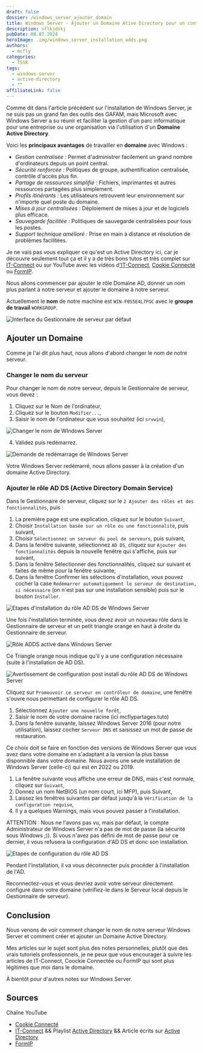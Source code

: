 ```yaml
---
draft: false
dossier: /windows_server_ajouter_domain
title: Windows Server - Ajouter un Domaine Ative Directory pour un controle centralisé
description: sflkjdskj
pubDate: 08.07.2024
heroImage: .img/windows_server_installation_adds.png
authors:
  - mcfly
categories:
  - TSSR
tags:
  - windows-server
  - active-directory
  - ""
affiliateLink: false
---
```


Comme dit dans l'article précédent sur l'installation de Windows Server, je ne suis pas un grand fan des outils des GAFAM, mais Microsoft avec Windows Server a su réunir et faciliter la gestion d'un parc informatique pour une entreprise ou une organisation via l'utilisation d'un **Domaine Active Directory**.

Voici les **principaux avantages** de travailler en **domaine** avec Windows :

* *Gestion centralisée :* Permet d'administrer facilement un grand nombre d'ordinateurs depuis un point central.
* *Sécurité renforcée :* Politiques de groupe, authentification centralisée, contrôle d'accès plus fin.
* *Partage de ressources simplifié :* Fichiers, imprimantes et autres ressources partagées plus simplement.
* *Profils itinérants :* Les utilisateurs retrouvent leur environnement sur n'importe quel poste du domaine.
* *Mises à jour centralisées :* Déploiement de mises à jour et de logiciels plus efficace.
* *Sauvegarde facilitée :* Politiques de sauvegarde centralisées pour tous les postes.
* *Support technique amélioré :* Prise en main à distance et résolution de problèmes facilitées.



<Alert type="info">Je ne vais pas vous expliquer ce qu'est un Active Directory ici, car je découvre seulement tout ça et il y a de très bons tutos et très complet sur [IT-Connect](https://www.it-connect.fr/cours/notions-de-base-de-lactive-directory/) ou sur YouTube avec les vidéos d['IT-Connect](https://www.youtube.com/watch?v=fzZzpLD9EJM&list=PLSuzYIVSEUT4VSB0m0NdiML2V0PDWQyAN), [Cookie Connecté](https://www.youtube.com/watch?v=nhW-0qZzjy4) ou [FormIP](https://www.youtube.com/watch?v=AOv9wBPsu2s).</Alert>

Nous allons commencer par ajouter le rôle Domaine AD, donner un nom plus parlant à notre serveur et ajouter le domaine à notre serveur. 

Actuellement le **nom** de notre machine est `WIN-F0S5E4L7FGC` avec le **groupe de travail** `WORKGROUP`.

![Interface du Gestionnaire de serveur par défaut](.img/gestionnaire_serveur_defaut.png "Interface du Gestionnaire de serveur par défaut")

## Ajouter un Domaine

Comme je l'ai dit plus haut, nous allons d'abord changer le nom de notre serveur.

### Changer le nom du serveur

Pour changer le nom de notre serveur, depuis le Gestionnaire de serveur, vous devez :

1. Cliquez sur le Nom de l'ordinateur,
2. Cliquez sur le bouton `Modifier...`,
3. Saisir le nom de l'ordinateur que vous souhaitez (ici `srvwin`),

![Changer le nom de WIndows Server](.img/gestionnaire_serveur_changer_nome.png "Changer le nom de Windows Server")

4. Validez puis redémarrez.

![Demande de redémarrage de Windows Server](.img/gestionnaire_serveur_changer_nom_redemarrer.png "Demande de redémarrage de Windows Server")

Votre Windows Server redémarré, nous allons passer à la création d'un domaine Active Directory.

### Ajouter le rôle AD DS (Active Directory Domain Service)

Dans le Gestionnaire de serveur, cliquez sur le `2 Ajouter des rôles et des fonctionnalités`, puis :

1. La première page est une explication, cliquez sur le bouton `Suivant`,
2. Choisir `Installation basée sur un rôle ou une fonctionnalité`, puis suivant,
3. Choisir `Sélectionnez un serveur du pool de serveurs`, puis suivant,
4. Dans la fenêtre suivante, sélectionnez `AD DS`, cliquez sur `Ajouter des fonctionnalités` depuis la nouvelle fenêtre qui s'affiche, puis sur suivant,
5. Dans la fenêtre Sélectionner des fonctionnalités, cliquez sur suivant et faites de même pour la fenêtre suivante,
6. Dans la fenêtre Confirmer les sélections d'installation, vous pouvez cocher la case `Redémarrer automatiquement le serveur de destination, si nécessaire` (on n'est pas sur une installation sensible) puis sur le bouton  `Installer`.

![Etapes d'installation du rôle AD DS de Windows Server](.img/windows_server_installation_role_adds.png "Etapes d'installation du rôle AD DS de Windows Server")

Une fois l'installation terminée, vous devez avoir un nouveau rôle dans le Gestionnaire de serveur et un petit triangle orange en haut à droite du Gestionnaire de serveur.

![Rôle ADDS activé dans Windows Server](.img/windows_server_gestionnaire_serveur_adds_active.png "Rôle ADDS activé dans Windows Server")

Ce Triangle orange nous indique qu'il y a une configuration nécessaire (suite à l'installation de AD DS).

![Avertissement de configuration post install du rôle AD DS de Windows Server](.img/windows_server_adds_warning.png "Avertissement de configuration post install du rôle AD DS de Windows Server")

Cliquez sur `Promouvoir ce serveur en contrôleur de domaine`, une fenêtre s'ouvre nous permettant de configurer le rôle AD DS.

1. Sélectionnez `Ajouter une nouvelle forêt`,
2. Saisir le nom de votre domaine racine (ici mcflypartages.tuto)
3. Dans la fenêtre suivante, laissez Windows Server 2016 (pour notre utilisation), laissez cocher `Serveur DNS` et saisissez un mot de passe de restauration.

<Alert type="info">Ce choix doit se faire en fonction des versions de Windows Server que vous avez dans votre domaine en s'adaptant a la version la plus basse disponnible dans votre domaine. Nous avons une seule installation de Windows Server (celle-ci) qui est en 2022 ou 2019.</Alert>

1. La fenêtre suivante vous affiche une erreur de DNS, mais c'est normale, cliquez sur `Suivant`,
2. Donnez un nom NetBIOS (un nom court, ici MFP), puis Suivant,
3. Laissez les fenêtres suivantes par défaut jusqu'à la `Vérification de la configuration requise`,
4. Il y a quelques Warnings, mais vous pouvez passer à l'installation.

<Alert type="warning">ATTENTION : Nous ne l'avons pas vu, mais par défaut, le compte Administrateur de Windows Server n'a pas de mot de passe (la sécurité sous Windows ;)). Si vous n'avez pas défini de mot de passe pour ce dernier, il vous refusera la configuration d'AD DS et donc son installation.</Alert>

![Etapes de configuration du rôle AD DS](.img/adds_configuration.png "Etapes de configuration du rôle AD DS")

Pendant l'installation, il va vous déconnecter puis procéder à l'installation de l'AD.

Reconnectez-vous et vous devriez avoir votre serveur directement configuré dans votre domaine (vérifiez-le dans le Serveur local depuis le Gestionnaire de serveur).



## Conclusion

Nous venons de voir comment changer le nom de notre serveur Windows Server et comment créer et ajouter un Domaine Active Directory.

Mes articles sur le sujet sont plus des notes personnelles, plutôt que des vrais tutoriels professionnels, je ne peux que vous encourager à suivre les articles de IT-Connect, Coockie Connectée ou FormIP qui sont plus légitimes que moi dans le domaine.



À bientôt pour d'autres notes sur Windows Server.



## Sources

Chaîne YouTube

* [Cookie Connecté](https://www.youtube.com/c/Cookieconnect%C3%A9)
* [IT-Connect](https://www.youtube.com/@IT-Connect) && Playlist [Active Directory](https://www.youtube.com/watch?v=K8j4LuOG8X0&list=PLSuzYIVSEUT5ZXGVVP8LBw2B7GS2uaNhJ) && Article écrits sur [Active Directory](https://www.it-connect.fr/tag/active-directory/)
* [FormIP](https://www.youtube.com/@Formip)
